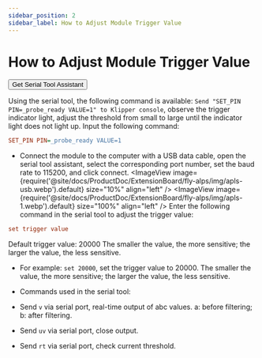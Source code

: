 ```yaml
---
sidebar_position: 2
sidebar_label: How to Adjust Module Trigger Value
---
```



# How to Adjust Module Trigger Value
<Button variant="contained" disableElevation href="https://apps.microsoft.com/detail/9nblggh43hdm?launch=true&mode=full&hl=en&gl=hk&ocid=bingwebsearch">Get Serial Tool Assistant</Button>

Using the serial tool, the following command is available:
`Send "SET_PIN PIN=_probe_ready VALUE=1" to Klipper console`, observe the trigger indicator light, adjust the threshold from small to large until the indicator light does not light up. Input the following command:
```cfg
SET_PIN PIN=_probe_ready VALUE=1
```
* Connect the module to the computer with a USB data cable, open the serial tool assistant, select the corresponding port number, set the baud rate to 115200, and click connect.
<ImageView image={require('@site/docs/ProductDoc/ExtensionBoard/fly-alps/img/apls-usb.webp').default} size="10%" align="left" />
<ImageView image={require('@site/docs/ProductDoc/ExtensionBoard/fly-alps/img/apls-1.webp').default} size="100%" align="left" />
Enter the following command in the serial tool to adjust the trigger value:
```cfg
set trigger value
```
Default trigger value: 20000
The smaller the value, the more sensitive; the larger the value, the less sensitive.
* For example: `set 20000`, set the trigger value to 20000. The smaller the value, the more sensitive; the larger the value, the less sensitive.
* Commands used in the serial tool:

* Send `v` via serial port, real-time output of abc values. a: before filtering; b: after filtering.
* Send `uv` via serial port, close output.
* Send `rt` via serial port, check current threshold.
